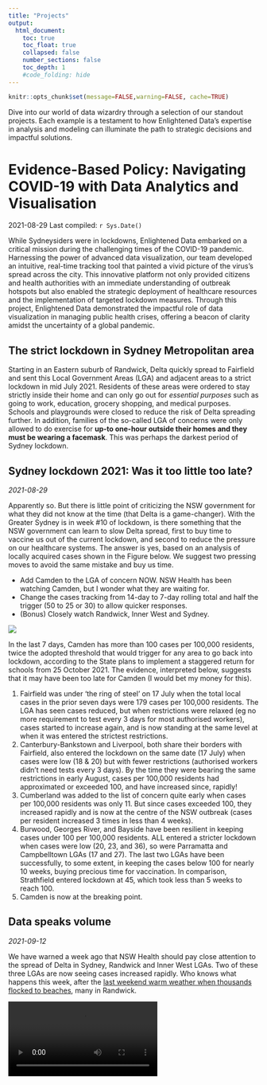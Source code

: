 ```yaml
---
title: "Projects"
output:
  html_document:
    toc: true
    toc_float: true
    collapsed: false
    number_sections: false
    toc_depth: 1
    #code_folding: hide
---
```


```r
knitr::opts_chunk$set(message=FALSE,warning=FALSE, cache=TRUE)
```

Dive into our world of data wizardry through a selection of our standout projects. Each example is a testament to how Enlightened Data's expertise in analysis and modeling can illuminate the path to strategic decisions and impactful solutions.


# Evidence-Based Policy: Navigating COVID-19 with Data Analytics and Visualisation

2021-08-29 Last compiled: `r Sys.Date()`

While Sydneysiders were in lockdowns, Enlightened Data embarked on a critical mission during the challenging times of the COVID-19 pandemic. Harnessing the power of advanced data visualization, our team developed an intuitive, real-time tracking tool that painted a vivid picture of the virus's spread across the city. This innovative platform not only provided citizens and health authorities with an immediate understanding of outbreak hotspots but also enabled the strategic deployment of healthcare resources and the implementation of targeted lockdown measures. Through this project, Enlightened Data demonstrated the impactful role of data visualization in managing public health crises, offering a beacon of clarity amidst the uncertainty of a global pandemic.


## The strict lockdown in Sydney Metropolitan area
Starting in an Eastern suburb of Randwick, Delta quickly spread to Fairfield and sent this Local Government Areas (LGA) and adjacent areas to a strict lockdown in mid July 2021. Residents of these areas were ordered to stay strictly inside their home and can only go out for *essential purposes* such as going to work, education, grocery shopping, and medical purposes. Schools and playgrounds were closed to reduce the risk of Delta spreading further. In addition, families of the so-called LGA of concerns were only allowed to do exercise for **up-to one-hour outside their homes and they must be wearing a facemask**. This was perhaps the darkest period of Sydney lockdown. 


## Sydney lockdown 2021: Was it too little too late?
*2021-08-29*

Apparently so. But there is little point of criticizing the NSW government for what they did not know at the time (that Delta is a game-changer). 
With the Greater Sydney is in week #10 of lockdown, is there something that the NSW government can learn to slow Delta spread, first to buy time to vaccine us out of the current lockdown, and second to reduce the pressure on our healthcare systems. 
The answer is yes, based on an analysis of locally acquired cases shown in the Figure below. We suggest two pressing moves to avoid the same mistake and buy us time.

- Add Camden to the LGA of concern NOW. NSW Health has been watching Camden, but I wonder what they are waiting for. 
- Change the cases tracking from 14-day to 7-day rolling total and half the trigger (50 to 25 or 30) to allow quicker responses. 
- (Bonus) Closely watch Randwick, Inner West and Sydney. 

</div>
<div class="col-lg-12">

![](images/covid19_lga.jpg)
</div>


In the last 7 days, Camden has more than 100 cases per 100,000 residents, twice the adopted threshold that would trigger for any area to go back into lockdown, according to the State plans to implement a staggered return for schools from 25 October 2021. The evidence, interpreted below, suggests that it may have been too late for Camden (I would bet my money for this).

1. Fairfield was under 'the ring of steel' on 17 July when the total local cases in the prior seven days were 179 cases per 100,000 residents. The LGA has seen cases reduced, but when restrictions were relaxed (eg no more requirement to test every 3 days for most authorised workers), cases started to increase again, and is now standing at the same level at when it was entered the strictest restrictions. 
2. Canterbury-Bankstown and Liverpool, both share their borders with Fairfield, also entered the lockdown on the same date (17 July) when cases were low (18 & 20) but with fewer restrictions (authorised workers didn't need tests every 3 days). By the time they were bearing the same restrictions in early August, cases per 100,000 residents had approximated or exceeded 100, and have increased since, rapidly! 
3. Cumberland was added to the list of concern quite early when cases per 100,000 residents was only 11. But since cases exceeded 100, they increased rapidly and is now at the centre of the NSW outbreak (cases per resident increased 3 times in less than 4 weeks).
4. Burwood, Georges River, and Bayside have been resilient in keeping cases under 100 per 100,000 residents. ALL entered a stricter lockdown when cases were low (20, 23, and 36), so were Parramatta and Campbelltown LGAs (17 and 27). The last two LGAs have been successfully, to some extent, in keeping the cases below 100 for nearly 10 weeks, buying precious time for vaccination. In comparison, Strathfield entered lockdown at 45, which took less than 5 weeks to reach 100. 
5. Camden is now at the breaking point. 


## Data speaks volume
*2021-09-12*

We have warned a week ago that NSW Health should pay close attention to the spread of Delta in Sydney, Randwick and Inner West LGAs. Two of these three LGAs are now seeing cases increased rapidly. Who knows what happens this week, after the [last weekend warm weather when thousands flocked to beaches](https://www.9news.com.au/national/sydneysiders-flock-to-beaches-as-temperatures-soar/00b0cda9-7dfe-4358-be6a-944b835913c5), many in Randwick.

<video controls>
  <source src="videos/active_cases_LGA_metro.mp4" type="video/mp4">
  Your browser does not support the video tag.
</video>


## How quickly Delta strain spread to regional NSW 
*2021-09-19*

Have NSW cases peaked? 
Likely so, but that varies by where you were in NSW. In most of the 12 LGAs of concern, cases trended down in the last two weeks. In Central Coast and South Coast, however, cases are still increasing rapidly. 

The worst is over for the Southwest areas but regional NSW is bearing the load... 

<video controls>
  <source src="videos/active_cases_LGA.mp4" type="video/mp4">
  Your browser does not support the video tag.
</video>

# Values of Road Safety 
*2017 Dec to 2024 Feb*

*Client:* Austroads
*Methodology:* 
- Data collection: Stated Preference Survey
- Data analysis: Advanced Choice Modelling
*Partners:* [Deloitte Access Economics](https://www.deloitte.com/au/en/services/economics.html) and [Taverner Research](https://taverner.com.au/)

## Background
Have you ever pondered how the worth of road safety is gauged by economists, or in other words, how they determine the value of a human life in these analyses? 

The **Value of Statistical Life** (VSL) is a fascinating concept used to tackle these questions, especially when it comes to making our roads safer. Instead of putting a price tag on life itself, VSL estimates how much people are collectively willing to spend to reduce the risk of fatal accidents. For instance, if a group is ready to pay `$`50 each for a safety feature that lessens the chance of a fatal car accident by 1 in 100,000, then the VSL is pegged at `$`5 million (`$`50 x 100,000). This calculation helps in assessing whether the cost of road safety measures, like new traffic signals or stricter speed enforcement, is justified by the benefits, namely saving lives and preventing injuries. It's a way for decision-makers to prioritise safey measures and make informed choices, ensuring that investments in safety deliver the most *bang for the buck* in protecting our communities.

How could modellers (i.e., the wizards of econometric data crunching, not the runway stars!) estimate the amount of money that **people are collectively willing to spend to reduce road cashes** and **the chance of involving in a certain type of road crash** such as fatal or major injury that require hospitalisation? These are the two key questions that we must address in order to estimate the VSL. 

What do we need? Two things, really. High quality data and good behavioural models. 

## Collecting high quality data 

## Developing behaviorual models

## Obtaining the Value of Statistical Life (VSL)



# Valuing Urban Realm
*2023-05-20*

*Client:* Sydney Metro
*Methodology:* 
- Data collection: Stated Preference Survey
- Data analysis: Best_Worst Choice Modelling
*Partners:* [Deloitte Access Economics](https://www.deloitte.com/au/en/services/economics.html) and [Taverner Research](https://taverner.com.au/)

## Data collection

## Analysis method

## Outcomes